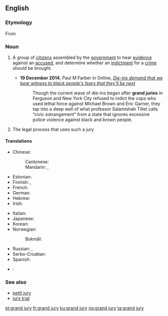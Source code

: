 ==English==
{{wikipedia}}

===Etymology===
From {{etyl|xno|en}}

===Noun===
{{en-noun|grand juries}}

# {{lb|en|legal}} A group of [[citizen]]s assembled by the [[government]] to hear [[evidence]] against an [[accused]], and determine whether an [[indictment]] for a [[crime]] should be brought.
#* '''19 December 2014''', Paul M Farber in {{w|The Guardian}} Online, ''[http://www.theguardian.com/commentisfree/2014/dec/19/die-ins-demand-that-we-bear-witness-to-black-peoples-fears-that-theyll-be-next Die-ins demand that we bear witness to black people's fears that they'll be next]''
#*: Though the current wave of die-ins began after '''grand juries''' in Ferguson and New York City refused to indict the cops who used lethal force against Michael Brown and Eric Garner, they tap into a deep well of what professor Salamishah Tillet calls “civic estrangement” from a state that ignores excessive police violence against black and brown people.
# {{lb|en|legal}} The legal process that uses such a jury

====Translations====
{{trans-top}}
* Chinese:
*: Cantonese: {{t|yue|大陪審團|tr=daai6 pui4 sam2 tyun4|sc=Hani}}
*: Mandarin: {{t+|cmn|大陪審團|tr=dà péishěntuán|sc=Hani}}, {{t+|cmn|大陪審團|tr=péishěntuán|sc=Hani}}
* Estonian: {{t|et|vandemeeste kogu}}
* Finnish: {{t+|fi|valamiehistö}}, {{t|fi|suuri valamiehistö}}
* French: {{t+|fr|grand jury|m}}
* German: {{t|de|Grand Jury|f}}
* Hebrew: {{t|he|חָבֵר מושבעים גָּדוֹל|m}}
* Irish: {{t|ga|ard-ghiúiré|m}}
{{trans-mid}}
* Italian: {{t|it|grand jury|m}}
* Japanese: {{t|ja|大陪審|tr=だいばいしん, daibaishin|sc=Jpan}}
* Korean: {{t|ko|대배심|sc=Kore}}
* Norwegian:
*: Bokmål: {{t|nb|storjury|m}}
* Russian: {{t|ru|большо́е жюри́|n}}, {{t|ru|больша́я колле́гия прися́жных|f}}
* Serbo-Croatian: {{t|sh|вѐлика по̏рота|f|tr=vèlika pȍrota|sc=Cyrl}}
* Spanish: {{t|es|gran jurado|m}}
* {{ttbc|ta}}: {{t-check|ta|சட்டத் துறை|sc=Taml}}
{{trans-bottom}}

===See also===
* [[petit jury]]
* [[jury trial]]

[[et:grand jury]]
[[fr:grand jury]]
[[ku:grand jury]]
[[no:grand jury]]
[[ta:grand jury]]